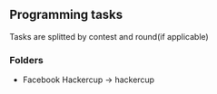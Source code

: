 == Programming tasks ==

Tasks are splitted by contest and round(if applicable)

=== Folders ===
* Facebook Hackercup &rarr; hackercup
